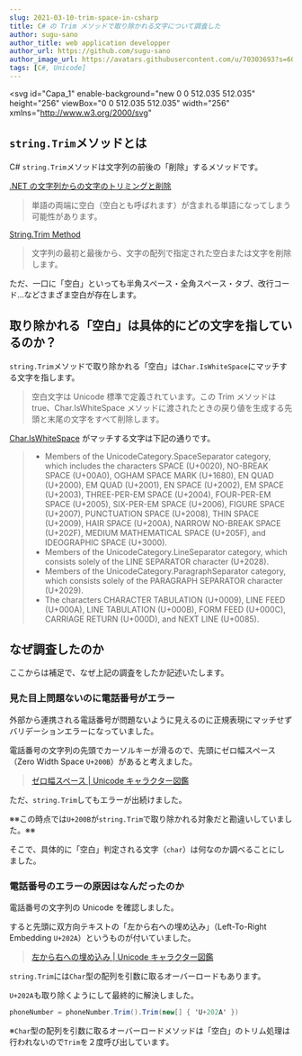 ```yaml
---
slug: 2021-03-10-trim-space-in-csharp
title: C# の Trim メソッドで取り除かれる文字について調査した
author: sugu-sano
author_title: web application developper
author_url: https://github.com/sugu-sano
author_image_url: https://avatars.githubusercontent.com/u/70303693?s=60&v=4
tags: [C#, Unicode]
---
```


<svg
  id="Capa_1"
  enable-background="new 0 0 512.035 512.035"
  height="256"
  viewBox="0 0 512.035 512.035"
  width="256"
  xmlns="http://www.w3.org/2000/svg"
>
  <path
    d="m484.788 359.132c-19.77-26.89-50.14-38.96-79.65-36.59-23.48 1.89-46.63-6.37-63.29-23.03l-43.43-43.43 161.11-161.22c23.43-23.43 23.43-61.42 0-84.85l-203.53 203.65-203.49-203.65c-23.43 23.43-23.43 61.42 0 84.85l161.07 161.24-43.39 43.41c-16.66 16.66-39.81 24.92-63.29 23.03-29.51-2.37-59.88 9.7-79.65 36.59-21.65 29.44-23.12 70.6-3.16 101.21 32.51 49.88 100 54.98 139.67 15.31 19.16-19.17 27.71-44.77 25.87-69.81-1.74-23.72 6.18-47.1 23-63.92l43.38-43.4 43.4 43.4c16.82 16.82 24.74 40.2 23 63.92-1.84 25.04 6.71 50.64 25.87 69.81 39.67 39.67 107.16 34.57 139.67-15.31 19.96-30.61 18.49-71.769-3.16-101.21zm-349.32 88.24c-19.52 19.52-51.18 19.52-70.71 0-19.53-19.53-19.53-51.19 0-70.72 19.53-19.52 51.19-19.52 70.71 0 19.53 19.53 19.53 51.191 0 70.72zm311.81 0c-19.53 19.52-51.19 19.52-70.71 0-19.53-19.53-19.53-51.19 0-70.72 19.52-19.52 51.18-19.52 70.71 0 19.53 19.53 19.53 51.191 0 70.72z"
    fill="#b9b6ec"
  />
  <circle cx="256.018" cy="256.012" r="10" />
  <path d="m256.018 66.012c5.522 0 10-4.477 10-10v-46c0-5.523-4.478-10-10-10s-10 4.477-10 10v46c0 5.523 4.478 10 10 10z" />
  <path d="m256.018 166.012c5.522 0 10-4.477 10-10v-46c0-5.523-4.478-10-10-10s-10 4.477-10 10v46c0 5.523 4.478 10 10 10z" />
  <path d="m142.539 369.581c-23.389-23.387-61.45-23.39-84.853 0-23.45 23.451-23.456 61.406.002 84.864 23.395 23.383 61.457 23.391 84.851-.001 23.452-23.453 23.455-61.408 0-84.863zm-14.142 70.72c-15.592 15.592-40.97 15.592-56.567 0-15.633-15.631-15.64-40.938-.002-56.576 15.594-15.587 40.971-15.6 56.569-.001 15.635 15.633 15.639 40.94 0 56.577z" />
  <path d="m492.844 353.209c-20.753-28.228-53.838-43.416-88.509-40.635-20.747 1.676-40.95-5.667-55.416-20.133l-36.361-36.361 154.041-154.146c27.355-27.355 27.358-71.634 0-98.993-1.876-1.875-4.42-2.929-7.073-2.929-2.652 0-5.196 1.055-7.071 2.931l-196.455 196.572-196.418-196.571c-1.876-1.876-4.419-2.931-7.072-2.932-.001 0-.001 0-.002 0-2.652 0-5.195 1.054-7.071 2.929-27.35 27.35-27.362 71.63-.004 98.989l154.008 154.171-36.324 36.341c-14.465 14.466-34.678 21.799-55.418 20.133-34.666-2.79-67.754 12.406-88.506 40.634-24.223 32.936-25.667 78.574-3.483 112.593 9.32 14.3 21.393 25.631 35.883 33.678 4.823 2.682 10.914.942 13.597-3.887 2.682-4.828.941-10.916-3.888-13.597-11.611-6.449-21.313-15.571-28.837-27.115-17.493-26.827-16.325-63.763 2.84-89.825 16.619-22.604 43.094-34.771 70.79-32.546 26.614 2.139 52.546-7.309 71.165-25.928 9.994-9.999 76.671-76.706 85.571-85.61.052-.049.109-.091.16-.141.085-.083.158-.174.24-.259l195.596-195.712c12.534 18.88 11.153 45.408-6.372 62.934-.451.451-246.416 246.576-246.897 247.058-18.451 18.451-27.893 44.593-25.901 71.724 1.697 23.104-6.675 45.704-22.968 62.006-5.344 5.343-11.37 9.884-17.911 13.498-4.834 2.67-6.588 8.754-3.917 13.588 2.671 4.835 8.753 6.588 13.589 3.917 8.182-4.52 15.711-10.193 22.383-16.863 20.407-20.418 30.894-48.707 28.771-77.611-1.565-21.327 5.761-41.781 20.099-56.119l36.309-36.326 36.327 36.328c14.337 14.336 21.663 34.791 20.099 56.116-2.124 28.905 8.362 57.194 28.771 77.614 44.626 44.624 119.509 37.717 155.117-16.919 22.153-33.974 20.77-79.618-3.482-112.596zm-433.265-265.418c-17.242-17.241-19.138-43.697-6.371-62.93l188.653 188.8-28.281 28.294zm419.991 367.091c-28.478 43.693-88.311 49.611-124.219 13.701-16.296-16.303-24.668-38.904-22.97-62.009 1.99-27.129-7.451-53.271-25.902-71.722l-36.331-36.332 28.273-28.292 36.356 36.356c18.619 18.618 44.563 28.069 71.162 25.926 27.699-2.226 54.173 9.941 70.793 32.547 19.164 26.06 20.332 62.997 2.838 89.825z" />
  <path d="m369.496 369.581c-23.452 23.453-23.454 61.407 0 84.862 23.392 23.39 61.453 23.386 84.853 0 23.45-23.451 23.456-61.406-.002-84.864-23.398-23.386-61.462-23.385-84.851.002zm70.712 70.719c-15.6 15.592-40.978 15.593-56.569.001-15.635-15.633-15.639-40.94 0-56.577 15.592-15.592 40.97-15.592 56.567 0 15.633 15.631 15.641 40.938.002 56.576z" />
  <circle cx="100.018" cy="502.012" r="10" />
</svg>

## `string.Trim`メソッドとは

C# `string.Trim`メソッドは文字列の前後の「削除」するメソッドです。

[.NET の文字列からの文字のトリミングと削除](https://docs.microsoft.com/en-us/dotnet/standard/base-types/trimming)

> 単語の両端に空白（空白とも呼ばれます）が含まれる単語になってしまう可能性があります。

[String.Trim Method](https://docs.microsoft.com/en-us/dotnet/api/system.string.trim?view=net-5.0)

> 文字列の最初と最後から、文字の配列で指定された空白または文字を削除します。

ただ、一口に「空白」といっても半角スペース・全角スペース・タブ、改行コード...などさまざま空白が存在します。

<!--truncate-->

## 取り除かれる「空白」は具体的にどの文字を指しているのか？

`string.Trim`メソッドで取り除かれる「空白」は`Char.IsWhiteSpace`にマッチする文字を指します。

> 空白文字は Unicode 標準で定義されています。この Trim メソッドは true、Char.IsWhiteSpace メソッドに渡されたときの戻り値を生成する先頭と末尾の文字をすべて削除します。

[Char.IsWhiteSpace](https://docs.microsoft.com/en-us/dotnet/api/system.char.iswhitespace?view=net-5.0) がマッチする文字は下記の通りです。

> - Members of the UnicodeCategory.SpaceSeparator category, which includes the characters SPACE (U+0020), NO-BREAK SPACE (U+00A0), OGHAM SPACE MARK (U+1680), EN QUAD (U+2000), EM QUAD (U+2001), EN SPACE (U+2002), EM SPACE (U+2003), THREE-PER-EM SPACE (U+2004), FOUR-PER-EM SPACE (U+2005), SIX-PER-EM SPACE (U+2006), FIGURE SPACE (U+2007), PUNCTUATION SPACE (U+2008), THIN SPACE (U+2009), HAIR SPACE (U+200A), NARROW NO-BREAK SPACE (U+202F), MEDIUM MATHEMATICAL SPACE (U+205F), and IDEOGRAPHIC SPACE (U+3000).
> - Members of the UnicodeCategory.LineSeparator category, which consists solely of the LINE SEPARATOR character (U+2028).
> - Members of the UnicodeCategory.ParagraphSeparator category, which consists solely of the PARAGRAPH SEPARATOR character (U+2029).
> - The characters CHARACTER TABULATION (U+0009), LINE FEED (U+000A), LINE TABULATION (U+000B), FORM FEED (U+000C), CARRIAGE RETURN (U+000D), and NEXT LINE (U+0085).

## なぜ調査したのか

ここからは補足で、なぜ上記の調査をしたか記述いたします。

### 見た目上問題ないのに電話番号がエラー

外部から連携される電話番号が問題ないように見えるのに正規表現にマッチせずバリデーションエラーになっていました。

電話番号の文字列の先頭でカーソルキーが滑るので、先頭にゼロ幅スペース（Zero Width Space `U+200B`）があると考えました。

> [ゼロ幅スペース | Unicode キャラクター図鑑](https://unicode-table.com/jp/200B/)

ただ、`string.Trim`してもエラーが出続けました。

※※この時点では`U+200B`が`string.Trim`で取り除かれる対象だと勘違いしていました。※※

そこで、具体的に「空白」判定される文字（`char`）は何なのか調べることにしました。

### 電話番号のエラーの原因はなんだったのか

電話番号の文字列の Unicode を確認しました。

すると先頭に双方向テキストの「左から右への埋め込み」（Left-To-Right Embedding `U+202A`）というものが付いていました。

> [左から右への埋め込み | Unicode キャラクター図鑑](https://unicode-table.com/jp/202A/)

`string.Trim`には`Char`型の配列を引数に取るオーバーロードもあります。

`U+202A`も取り除くようにして最終的に解決しました。

```csharp
phoneNumber = phoneNumber.Trim().Trim(new[] { 'U+202A' })
```

※`Char`型の配列を引数に取るオーバーロードメソッドは「空白」のトリム処理は行われないので`Trim`を２度呼び出しています。
